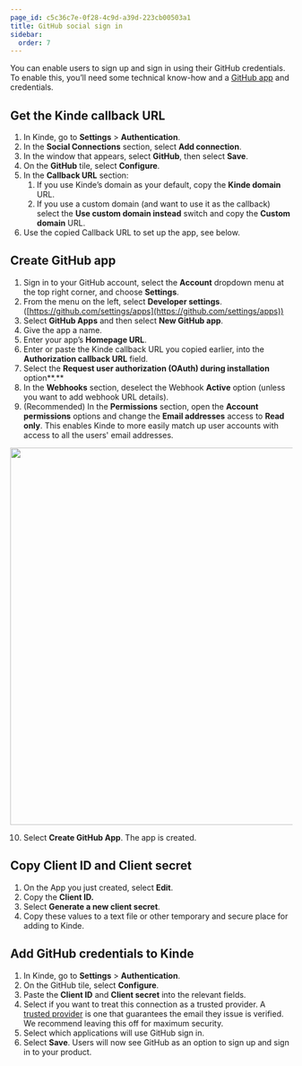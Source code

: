 ```yaml
---
page_id: c5c36c7e-0f28-4c9d-a39d-223cb00503a1
title: GitHub social sign in
sidebar:
  order: 7
---
```


You can enable users to sign up and sign in using their GitHub credentials. To enable this, you’ll need some technical know-how and a [GitHub app](https://docs.github.com/en/apps/creating-github-apps/about-creating-github-apps/about-creating-github-apps) and credentials.

## **Get the Kinde callback URL**

1. In Kinde, go to **Settings** > **Authentication**.
2. In the **Social Connections** section, select **Add connection**.
3. In the window that appears, select **GitHub**, then select **Save**.
4. On the **GitHub** tile, select **Configure**.
5. In the **Callback URL** section:
   1. If you use Kinde’s domain as your default, copy the **Kinde domain** URL.
   2. If you use a custom domain (and want to use it as the callback) select the **Use custom domain instead** switch and copy the **Custom domain** URL.
6. Use the copied Callback URL to set up the app, see below.

## **Create GitHub app**

1. Sign in to your GitHub account, select the **Account** dropdown menu at the top right corner, and choose **Settings**.
2. From the menu on the left, select **Developer settings**. ([https://github.com/settings/apps](https://github.com/settings/apps))
3. Select **GitHub Apps** and then select **New GitHub app**.
4. Give the app a name.
5. Enter your app’s **Homepage URL**.
6. Enter or paste the Kinde callback URL you copied earlier, into the **Authorization callback URL** field.
7. Select the **Request user authorization (OAuth) during installation** option**.**
8. In the **Webhooks** section, deselect the Webhook **Active** option (unless you want to add webhook URL details).
9. (Recommended) In the **Permissions** section, open the **Account permissions** options and change the **Email addresses** access to **Read only**. This enables Kinde to more easily match up user accounts with access to all the users' email addresses.

<img
  src="https://imagedelivery.net/skPPZTHzSlcslvHjesZQcQ/91a0d647-35d8-450b-26d2-21b5c8dca400/public"
  alt=""
  width="672px"
  height="auto"
  fetchpriority="low"
  loading="lazy"
  decoding="async"
/>

10. Select **Create GitHub App**. The app is created.

## Copy Client ID and Client secret

1. On the App you just created, select **Edit**.
2. Copy the **Client ID.**
3. Select **Generate a new client secret**.
4. Copy these values to a text file or other temporary and secure place for adding to Kinde.

## **Add GitHub credentials to Kinde**

1. In Kinde, go to **Settings** > **Authentication**.
2. On the GitHub tile, select **Configure**.
3. Paste the **Client ID** and **Client secret** into the relevant fields.
4. Select if you want to treat this connection as a trusted provider. A [trusted provider](/authenticate/about-auth/identity-and-verification/) is one that guarantees the email they issue is verified. We recommend leaving this off for maximum security. 
5. Select which applications will use GitHub sign in.
6. Select **Save**. Users will now see GitHub as an option to sign up and sign in to your product.
